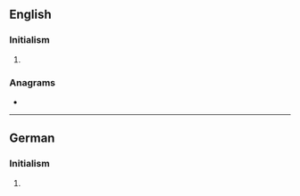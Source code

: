 ==English==

===Initialism===
{{rfc-header|Initialism}}
{{en-initialism}}

# {{lb|en|television|US}} {{initialism of|w:United Paramount Network|United Paramount Network|lang=en}}

===Anagrams===
* {{l|en|pun}}

----

==German==

===Initialism===
{{rfc-header|Initialism}}
{{de-initialism}}

# {{lb|de|computing}} {{initialism of|Umgekehrte Polnische Notation|lang=de}}